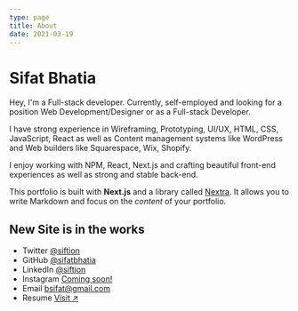 ```yaml
---
type: page
title: About
date: 2021-03-19
---
```


# Sifat Bhatia

Hey, I'm a Full-stack developer. Currently, self-employed and looking for a position
Web Development/Designer or as a Full-stack Developer.

I have strong experience in Wireframing, Prototyping, UI/UX, HTML, CSS, JavaScript, React as well as Content management systems like WordPress and Web builders like Squarespace, Wix, Shopify.

I enjoy working with NPM, React, Next.js and crafting beautiful front-end experiences as well as strong and stable back-end.

This portfolio is built with **Next.js** and a library called [Nextra](https://nextra.vercel.app/). It allows you to write Markdown and focus on the _content_ of your portfolio.

**New Site is in the works**
---

- Twitter [@siftion](https://twitter.com/siftion)
- GitHub [@sifatbhatia](https://github.com/sifatbhatia)
- LinkedIn [@siftion](https://www.linkedin.com/in/siftion)
- Instagram [Coming soon!](https://instagram.com/yourname)
- Email [bsifat@gmail.com](mailto:bsifat@gmail.com)
- Resume [ Visit ↗ ](https://docdro.id/NVM6MDt)
